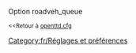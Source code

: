 {{fr/Amorce}}
Option roadveh_queue

<small><<Retour à [[fr/Archive/Manual/Settings/Openttd.cfg|openttd.cfg]]</small>
[[Category:fr/Réglages et préférences]]